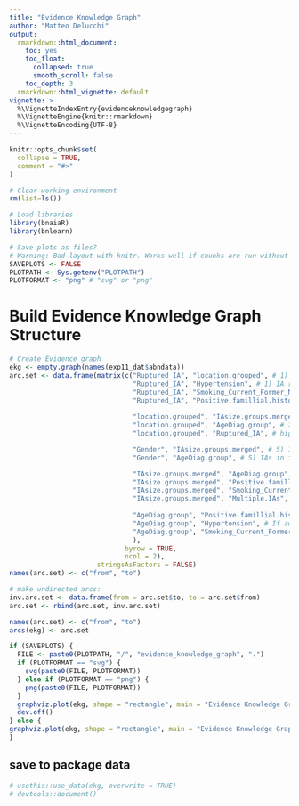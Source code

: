 ```yaml
---
title: "Evidence Knowledge Graph"
author: "Matteo Delucchi"
output:
  rmarkdown::html_document:
    toc: yes
    toc_float:
      collapsed: true
      smooth_scroll: false
    toc_depth: 3
  rmarkdown::html_vignette: default
vignette: >
  %\VignetteIndexEntry{evidenceknowledgegraph}
  %\VignetteEngine{knitr::rmarkdown}
  %\VignetteEncoding{UTF-8}
---
```


```r
knitr::opts_chunk$set(
  collapse = TRUE,
  comment = "#>"
)
```

```r
# Clear working environment
rm(list=ls())

# Load libraries
library(bnaiaR)
library(bnlearn)

# Save plots as files? 
# Warning: Bad layout with knitr. Works well if chunks are run without rendering.
SAVEPLOTS <- FALSE
PLOTPATH <- Sys.getenv("PLOTPATH")
PLOTFORMAT <- "png" # "svg" or "png"
```

# Build Evidence Knowledge Graph Structure

```r
# Create Evidence graph
ekg <- empty.graph(names(exp11_dat$abndata))
arc.set <- data.frame(matrix(c("Ruptured_IA", "location.grouped", # 1) IA rupture was associated with IA location, hypertension history and former smoking
                               "Ruptured_IA", "Hypertension", # 1) IA rupture was associated with IA location, hypertension history and former smoking
                               "Ruptured_IA", "Smoking_Current_Former_No", # 1) IA rupture was associated with IA location, hypertension history and former smoking
                               "Ruptured_IA", "Positive.famillial.history", # aware of pos. fam. hist -> no rupture
                               
                               "location.grouped", "IAsize.groups.merged", # 2) IA size at rupture and patient age at rupture were associated with IA location;
                               "location.grouped", "AgeDiag.group", # 2) IA size at rupture and patient age at rupture were associated with IA location;
                               "location.grouped", "Ruptured_IA", # high risk location -> ruptured IA

                               "Gender", "IAsize.groups.merged", # 5) IAs in females ruptured at smaller sizes and at older age;
                               "Gender", "AgeDiag.group", # 5) IAs in females ruptured at smaller sizes and at older age;

                               "IAsize.groups.merged", "AgeDiag.group", # 6) IA size at rupture correlated with patient age
                               "IAsize.groups.merged", "Positive.famillial.history",
                               "IAsize.groups.merged", "Smoking_Current_Former_No", # Current smoker -> larger IA
                               "IAsize.groups.merged", "Multiple.IAs", # If multiple IAs then they rupture larger
                               
                               "AgeDiag.group", "Positive.famillial.history", # If pos. fam. hist -> IA rupture at younger age
                               "AgeDiag.group", "Hypertension", # If aware of HBP, then rupture later
                               "AgeDiag.group", "Smoking_Current_Former_No" # Current smoker rupture younger compared to former or none (no diff. between former and none)
                               ), 
                             byrow = TRUE,
                             ncol = 2),
                      stringsAsFactors = FALSE)
names(arc.set) <- c("from", "to")

# make undirected arcs:
inv.arc.set <- data.frame(from = arc.set$to, to = arc.set$from)
arc.set <- rbind(arc.set, inv.arc.set)

names(arc.set) <- c("from", "to")
arcs(ekg) <- arc.set
```


```r
if (SAVEPLOTS) {
  FILE <- paste0(PLOTPATH, "/", "evidence_knowledge_graph", ".")
  if (PLOTFORMAT == "svg") {
    svg(paste0(FILE, PLOTFORMAT))
  } else if (PLOTFORMAT == "png") {
    png(paste0(FILE, PLOTFORMAT))
  }
  graphviz.plot(ekg, shape = "rectangle", main = "Evidence Knowledge Graph")
  dev.off()
} else {
graphviz.plot(ekg, shape = "rectangle", main = "Evidence Knowledge Graph")
}
```

## save to package data

```r
# usethis::use_data(ekg, overwrite = TRUE)
# devtools::document()
```


